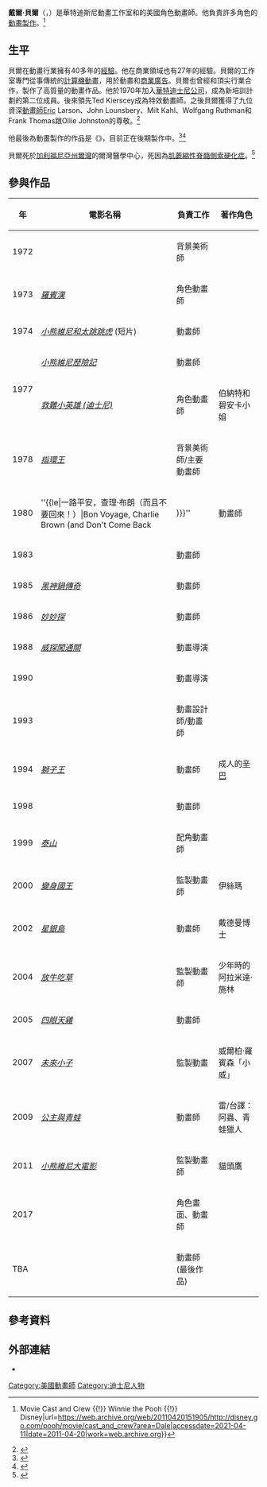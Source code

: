 {{short description|American animator}}
{{Infobox person
| name = 戴爾·貝爾
| birth_date = {{Birth date|1950|6|15}}
| birth_place ={{USA}}[[丹佛|丹佛]]
| death_date = {{Death date and age|2021|1|15|1950|6|15}}
| death_place = {{USA}}[[爾灣_(加利福尼亞州)|爾灣]]
| occupation = 動畫師
| years_active = 1970–2021
| awards = {{ubl|{{le|溫莎·麥凱獎|Winsor McCay Award}}（2016）|[[安妮獎|安妮獎]]（2001）}}
}}
'''戴爾·貝爾'''（{{lang-en|Dale Baer}}，{{bd|1950年|6月15日|2021年|1月15日|catIdx=Gu}}）是華特迪斯尼動畫工作室和{{le|貝爾動畫公司|Adobe Character Animator}}的美國角色動畫師。他負責許多角色的[[動畫|動畫]][[製作|製作]]。<ref>{{Cite web|title=Dale Baer {{!}} Movie Cast and Crew {{!}} Winnie the Pooh {{!}} Disney|url=https://web.archive.org/web/20110420151905/http://disney.go.com/pooh/movie/cast_and_crew?area=Dale|accessdate=2021-04-11|date=2011-04-20|work=web.archive.org}}</ref>

== 生平 ==
貝爾在動畫行業擁有40多年的[[經驗|經驗]]。他在商業領域也有27年的經驗。貝爾的工作室專門從事傳統的[[計算機動畫|計算機動畫]]，用於動畫和[[商業廣告|商業廣告]]。貝爾也曾經和頂尖行業合作，製作了高質量的動畫作品。他於1970年加入[[華特迪士尼公司|華特迪士尼公司]]，成為新培訓計劃的第二位成員。後來領先Ted Kierscey成為特效動畫師。之後貝爾獲得了九位資深[[動畫師|動畫師]]Eric Larson、John Lounsbery、Milt Kahl、Wolfgang Ruthman和Frank Thomas跟Ollie Johnston的尊敬。<ref>{{Cite web|title=Dale Baer Animation|url=https://web.archive.org/web/20120707010847/http://dalebaeranimation.com/about.html|accessdate=2021-04-11|date=2012-07-07|work=web.archive.org}}</ref>

他最後為動畫製作的作品是《{{le|鮑勃的漢堡：電影|Bob's Burgers: The Movie}}》，目前正在後期製作中。<ref>{{Cite web|title=Disney Great Dale Baer, An Animator For Five Decades, Has Died At 70|url=http://www.cartoonbrew.com/rip/disney-great-dale-baer-an-animator-for-five-decades-has-died-at-70-200891.html|accessdate=2021-04-11|date=2021-01-16|last=Amidi|first=Amid|work=Cartoon Brew|language=en-US|archive-date=2021-03-01|archive-url=https://web.archive.org/web/20210301225249/https://www.cartoonbrew.com/rip/disney-great-dale-baer-an-animator-for-five-decades-has-died-at-70-200891.html|dead-url=no}}</ref><ref>{{Cite web|title=Longtime Disney Animator Dale Baer Passes Away at 70 -|url=https://thedisinsider.com/2021/01/16/longtime-disney-animator-dale-baer-passes-away-at-70/|accessdate=2021-04-11|date=2021-01-17|work=thedisinsider.com|language=en-US|archive-date=2021-04-03|archive-url=https://web.archive.org/web/20210403105724/https://thedisinsider.com/2021/01/16/longtime-disney-animator-dale-baer-passes-away-at-70/|dead-url=no}}</ref>

貝爾死於[[加利福尼亞州|加利福尼亞州]][[爾灣_(加利福尼亞州)|爾灣]]的爾灣醫學中心，死因為[[肌萎缩性脊髓侧索硬化症|肌萎縮性脊髓側索硬化症]]。<ref>{{Cite web|title=Acclaimed Disney Animater Dale Baer Dies at 70|url=https://www.awn.com/news/acclaimed-disney-animater-dale-baer-dies-70|accessdate=2021-04-11|work=Animation World Network|language=en|archive-date=2021-02-27|archive-url=https://web.archive.org/web/20210227094019/https://www.awn.com/news/acclaimed-disney-animater-dale-baer-dies-70|dead-url=no}}</ref>

==參與作品==
{| class="wikitable sortable"
|-
! 年
! 電影名稱
! 負責工作
! 著作角色
|-
| 1972 || ''{{le|綠野仙踪|Journey Back to Oz}}'' || 背景美術師 ||
|-
| 1973 || ''[[羅賓漢_(動畫電影)|羅賓漢]]'' || 角色動畫師 ||
|-
| 1974 || ''[[小熊维尼与跳跳虎|小熊維尼和太跳跳虎]]'' (短片) || 動畫師 ||
|-
|rowspan="2"| 1977 || ''[[小熊维尼历险记|小熊維尼歷險記]]'' || 動畫師 ||
|-
|''[[救難小英雄_(迪士尼)|救難小英雄 (迪士尼)]]'' || 角色動畫師 || 伯納特和碧安卡小姐
|-
| 1978 || ''[[指环王_(1978年电影)|指環王]]'' || 背景美術師/主要動畫師||
|-
|1980
|''{{le|一路平安，查理·布朗（而且不要回來！）|Bon Voyage, Charlie Brown (and Don't Come Back!!)}}''
|動畫師
|
|-
|1983
|''{{le|米奇的聖誕頌歌|Mickey's Christmas Carol}}''
|動畫師
|
|-
| 1985 || ''[[黑神鍋傳奇|黑神鍋傳奇]]'' || 動畫師 ||
|-
|1986
|''[[妙妙探|妙妙探]]''
|動畫師
|
|-
| 1988 || ''[[谁陷害了兔子罗杰|威探闖通關]]'' || 動畫導演 ||
|-
| 1990 || ''{{le|王子與貧民窟|The Prince and the Pauper (1990 film)|The Prince and the Pauper}}'' || 動畫導演 ||
|-
| 1993 || ''{{le|最後的動作英雄|Last Action Hero}}'' || 動畫設計師/動畫師 ||
|-
| 1994 || ''[[獅子王|獅子王]]'' || 動畫師 || 成人的[[辛巴|辛巴]]
|-
| 1998 || ''{{le|尋求卡米洛特|Quest for Camelot}}'' || 動畫師 ||
|-
| 1999 || ''[[泰山_(电影)|泰山]]'' || 配角動畫師 ||
|-
| 2000 || ''[[变身国王|變身國王]]'' || 監製動畫師 || 伊絲瑪
|-
| 2002 || ''[[星银岛|星銀島]]'' || 動畫師 || 戴德曼博士
|-
| 2004 || ''[[放牛吃草|放牛吃草]]'' || 監製動畫師 || 少年時的阿拉米達·施林
|-
| 2005 || ''[[四眼天鸡|四眼天雞]]'' || 動畫師 ||
|-
| 2007 || ''[[未來小子_(動畫)|未來小子]]'' || 監製動畫 || 威爾柏·羅賓森「小威」
|-
| 2009 || ''[[公主與青蛙|公主與青蛙]]'' || 動畫師 ||  雷/台譯：阿蟲、青蛙獵人
|-
| 2011 || ''[[小熊維尼大電影|小熊維尼大電影]]'' || 監製動畫師 || 貓頭鷹
|-
| 2017 || ''{{le|湯姆貓與傑麗鼠：威利·旺卡和巧克力工廠|Tom and Jerry: Willy Wonka and the Chocolate Factory}}'' || 角色畫面、動畫師 ||
|-
| TBA || ''{{le|鮑勃的漢堡：電影|Bob's Burgers: The Movie}}'' || 動畫師 (最後作品) ||
|}

== 參考資料 ==
{{Reflist|30em}}

== 外部連結 ==

* {{IMDb name|0046339}}

{{DEFAULTSORT:戴爾·貝爾}}
[[Category:美國動畫師|Category:美國動畫師]]
[[Category:迪士尼人物|Category:迪士尼人物]]